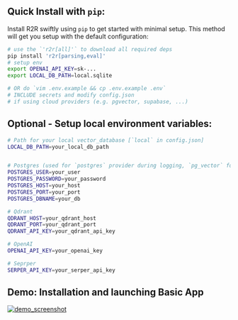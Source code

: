 ## Quick Install with `pip`:

Install R2R swiftly using `pip` to get started with minimal setup. This method will get you setup with the default configuration:

```bash
# use the `'r2r[all]'` to download all required deps
pip install 'r2r[parsing,eval]'
# setup env 
export OPENAI_API_KEY=sk-...
export LOCAL_DB_PATH=local.sqlite

# OR do `vim .env.example && cp .env.example .env`
# INCLUDE secrets and modify config.json
# if using cloud providers (e.g. pgvector, supabase, ...)
```

## Optional - Setup local environment variables:

```bash
# Path for your local vector_database [`local` in config.json]
LOCAL_DB_PATH=your_local_db_path


# Postgres (used for `postgres` provider during logging, `pg_vector` for vectordb in config.json)
POSTGRES_USER=your_user
POSTGRES_PASSWORD=your_password
POSTGRES_HOST=your_host
POSTGRES_PORT=your_port
POSTGRES_DBNAME=your_db

# Qdrant
QDRANT_HOST=your_qdrant_host
QDRANT_PORT=your_qdrant_port
QDRANT_API_KEY=your_qdrant_api_key

# OpenAI
OPENAI_API_KEY=your_openai_key

# Seprper
SERPER_API_KEY=your_serper_api_key
```

## Demo: Installation and launching Basic App

[![demo_screenshot](./demo_screenshot.png)](https://github.com/SciPhi-AI/R2R/assets/68796651/01fee645-1beb-4096-9e7d-7d0fa01386ea)
